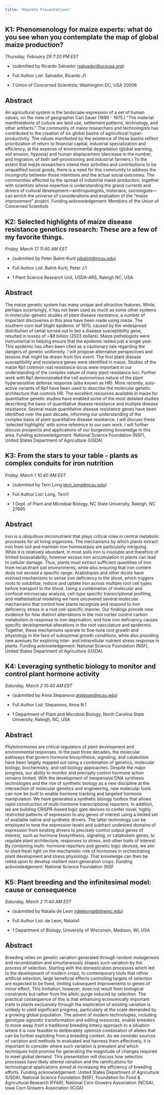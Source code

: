 ```yaml
---
title: "Keynote Presentations"
---
```


## K1: Phenomenology for maize experts: what do you see when you contemplate the map of global maize production?

*Thursday, February 29 7:20 PM EST*

-   (submitted by Ricardo Salvador [rsalvador\@ucsusa.org](mailto:rsalvador@ucsusa.org){.email})

-   Full Author List: Salvador, Ricardo J1

-   1 Union of Concerned Scientists; Washington DC, USA 20006

::: {.callout-note collapse="true"}
## Abstract

An agricultural system is the landscape expression of a set of human values, on the view of geographer Carl Sauer (1889 - 1975.) “The material manifestations of culture are land use, settlement patterns, technology, and other artifacts.” The community of maize researchers and technologists has contributed to the creation of six global basins of agricultural hyper-productivity. The values manifested by the existence of these basins reflect prioritization of return to financial capital, industrial specialization and efficiency, at the expense of environmental degradation (global warming, soil erosion, hypoxia) and human displacement (decrease in the number, and migration, of both self-provisioning and industrial farmers.) To the extent that maize researchers intend their activities and contributions to be unqualified social goods, there is a need for this community to address the incongruity between those intentions and the actual social outcomes. The communities affected by the spread of industrial maize production, together with scientists whose expertise is understanding the grand currents and drivers of cultural development—anthropologists, historians, sociologists—can enrich the universe of considerations and evaluation of the “maize improvement” project. Funding acknowledgement: Members of the Union of Concerned Scientists
:::

## K2: Selected highlights of maize disease resistance genetics research: These are a few of my favorite things.

*Friday, March 17 11:40 AM EST*

-   (submitted by Peter Balint-Kurti [pjbalint\@ncsu.edu](mailto:pjbalint@ncsu.edu){.email})

-   Full Author List: Balint-Kurti, Peter J.1

-   1 Plant Science Research Unit, USDA-ARS, Raleigh NC, USA

::: {.callout-note collapse="true"}
## Abstract

The maize genetic system has many unique and attractive features. While, perhaps surprisingly, it has not been used as much as some other systems in molecular-genetic studies of plant disease resistance, a number of important discoveries in this area have been made using maize. The southern corn leaf blight epidemic of 1970, caused by the widespread distribution of (what turned out to be) a disease susceptibility gene, resulted in losses of \~\$8 billion (2023 dollars). Maize pathologists were instrumental in helping ensure that the epidemic lasted just a single year. This epidemic has often been cited as a cautionary tale regarding the dangers of genetic uniformity. I will propose alternative perspectives and lessons that might be drawn from this event. The first plant disease susceptibility and resistance genes were identified in maize. Studies of the maize Rp1 common rust resistance locus were important in our understanding of the complex nature of many plant resistance loci. Further work with Rp1 demonstrated the cell autonomous nature of the plant hypersensitive defense response (also known as HR). More recently, auto-active variants of Rp1 have been used to describe the molecular genetic architecture that controls HR. The excellent resources available in maize for quantitative genetic studies have enabled some of the most detailed studies describing the basis of quantitative disease resistance and multiple disease resistance. Several maize quantitative disease resistance genes have been identified over the past decade, informing our understanding of the complex basis of plant quantitative disease resistance. I will discuss these ‘selected highlights’ with some reference to our own work. I will further discuss prospects and applications of our burgeoning knowledge in this area. Funding acknowledgement: National Science Foundation (NSF), United States Department of Agriculture (USDA)
:::

## K3: From the stars to your table - plants as complex conduits for iron nutrition

*Friday, March 1 10:40 AM EST*

-   (submitted by Terri Long [terri_long\@ncsu.edu](mailto:terri_long@ncsu.edu){.email})

-   Full Author List: Long, Terri1

-   1 Dept. of Plant and Microbial Biology, NC State University, Raleigh, NC 27695

::: {.callout-note collapse="true"}
## Abstract

Iron is a ubiquitous micronutrient that plays critical roles in central metabolic processes for all living organisms. The mechanisms by which plants extract iron from soil and maintain iron homeostasis are particularly intriguing. While it is relatively abundant, in most soils iron is insoluble and therefore of limited bioavailability, however excess iron accumulation in plants can lead to cellular damage. Thus, plants must extract sufficient quantities of iron from recalcitrant soil environments, while also ensuring that iron content does not exceed a specific range. Arabidopsis and other dicots have evolved mechanisms to sense iron deficiency in the shoot, which triggers roots to solubilize, reduce and uptake iron across multiple root cell types before transport to the shoot. Using a combination of molecular and confocal microscopy analysis, cell-type specific transcriptional profiling, and mathematical modeling we have uncovered several molecular mechanisms that control how plants recognize and respond to iron deficiency stress in a root cell-specific manner. Our findings provide new evidence for how distinct alternations in the root cortex control carbon metabolism in response to iron deprivation, and how iron deficiency causes specific developmental alterations in the root vasculature and epidermis. Together, these mechanisms operate to fine-tune root growth and physiology in the face of suboptimal growth conditions, while also providing new avenues for exploring inter- and intracellular nutrient stress response in plants. Funding acknowledgement: National Science Foundation (NSF), United States Department of Agriculture (USDA)
:::

## K4: Leveraging synthetic biology to monitor and control plant hormone activity

*Saturday, March 2 10:40 AM EST*

-   (submitted by Anna Stepanova [atstepan\@ncsu.edu](mailto:atstepan@ncsu.edu){.email})

-   Full Author List: Stepanova, Anna N.1

-   1 Department of Plant and Microbial Biology, North Carolina State University, Raleigh, NC, USA

::: {.callout-note collapse="true"}
## Abstract

Phytohormones are critical regulators of plant development and environmental responses. In the past three decades, the molecular pathways that govern hormone biosynthesis, signaling, and catabolism have been largely mapped out using a combination of genetics, molecular biology, biochemistry, and cell biology approaches. Despite the major progress, our ability to monitor and precisely control hormone action remains limited. With the development of inexpensive DNA synthesis technologies and the rise of synthetic biology as a new discipline at the intersection of molecular genetics and engineering, new molecular tools can now be built to enable hormone tracking and targeted hormone manipulation. We have generated a synthetic biology toolbox that allows rapid construction of multi-hormone transcriptional reporters. In addition, we are building CRISPR-based logic gate devices to confer novel, highly restricted patterns of expression to any genes of interest using a limited set of available native and synthetic drivers. The latter technology can be employed to tune the expression levels and subtract undesired domains of expression from existing drivers to precisely control output genes of interest, such as hormone biosynthesis, signaling, or catabolism genes, to regulate plant architecture, responses to stress, and other traits of interest. By combining multi- hormone reporters and genetic logic devices, we aim to shed fresh light on the mechanistic role of hormones in orchestrating plant development and stress physiology. That knowledge can then be relied upon to develop resilient next-generation crops. Funding acknowledgement: National Science Foundation (NSF
:::

## K5: Plant breeding and the infinitesimal model: cause or consequence

*Saturday, March 2 11:40 AM EST*

-   (submitted by Natalia de Leon [ndeleongatti\@wisc.edu](mailto:ndeleongatti@wisc.edu){.email})

-   Full Author List: de Leon, Natalia1

-   1 Department of Biology, University of Wisconsin, Madison, WI, USA

::: {.callout-note collapse="true"}
## Abstract

Breeding relies on genetic variation generated through random mutagenesis and recombination and simultaneously shapes such variation by the process of selection. Starting with the domestication processes which led to the development of modern crops, to contemporary tools that refine artificial selection, large beneficial effects controlling targets of selection are expected to be fixed, limiting subsequent improvements to genes of minor effect. This limitation, however, does not result from biological constraints but rather from the allelic purge induced by selection. The practical consequence of this is that enhancing economically important traits in plants exclusively through the exploration of existing variation is unlikely to yield significant progress, particularly at the scale demanded by a growing global population. The advent of modern technologies, including genotype-agnostic transformation and editing resources, enable breeders to move away from a traditional breeding lottery approach to a situation where it is now feasible to deliberately optimize combination of alleles that can be further exploiting from a breeding context. As we consider sources of variation and methods to evaluated and harness them effectively, it is important to consider where such variation is prevalent and which techniques hold promise for generating the magnitude of changes required to meet global demand. This presentation will discuss how selection processes have likely altered variation and the ramifications for technological applications aimed at increasing the efficiency of breeding efforts. Funding acknowledgement: United States Department of Agriculture (USDA), National Science Foundation (NSF), Foundation for Food & Agricultural Research (FFAR), National Corn Growers Association (NCGA), Iowa Corn Growers Association (ICGA)
:::

